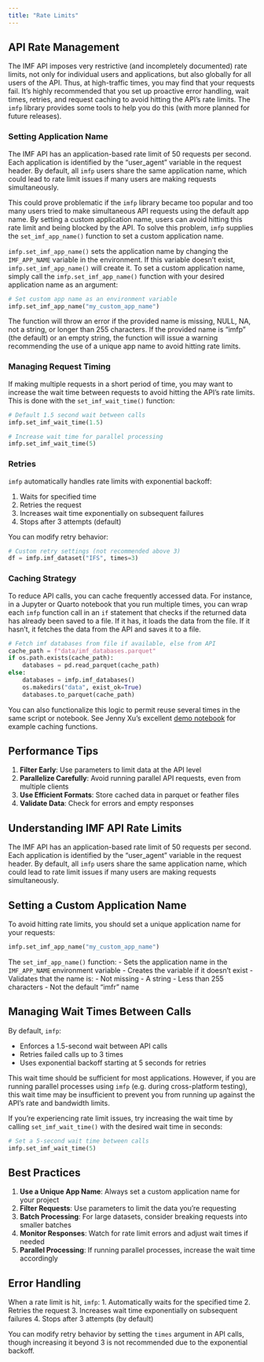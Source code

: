 ---
title: "Rate Limits"
---

## API Rate Management

The IMF API imposes very restrictive (and incompletely documented) rate limits, not only for individual users and applications, but also globally for all users of the API. Thus, at high-traffic times, you may find that your requests fail. It's highly recommended that you set up proactive error handling, wait times, retries, and request caching to avoid hitting the API's rate limits. The `imfp` library provides some tools to help you do this (with more planned for future releases).

### Setting Application Name

The IMF API has an application-based rate limit of 50 requests per second. Each application is identified by the "user_agent" variable in the request header. By default, all `imfp` users share the same application name, which could lead to rate limit issues if many users are making requests simultaneously.

This could prove problematic if the `imfp` library became too popular and too many users tried to make simultaneous API requests using the default app name. By setting a custom application name, users can avoid hitting this rate limit and being blocked by the API. To solve this problem, `imfp` supplies the `set_imf_app_name()` function to set a custom application name.

`imfp.set_imf_app_name()` sets the application name by changing the `IMF_APP_NAME` variable in the environment. If this variable doesn't exist, `imfp.set_imf_app_name()` will create it. To set a custom application name, simply call the `imfp.set_imf_app_name()` function with your desired application name as an argument:

``` {python}
# Set custom app name as an environment variable
imfp.set_imf_app_name("my_custom_app_name")
```

The function will throw an error if the provided name is missing, NULL, NA, not a string, or longer than 255 characters. If the provided name is "imfp" (the default) or an empty string, the function will issue a warning recommending the use of a unique app name to avoid hitting rate limits.

### Managing Request Timing

If making multiple requests in a short period of time, you may want to increase the wait time between requests to avoid hitting the API's rate limits. This is done with the `set_imf_wait_time()` function:

``` {python}
# Default 1.5 second wait between calls
imfp.set_imf_wait_time(1.5)

# Increase wait time for parallel processing
imfp.set_imf_wait_time(5)
```

### Retries

`imfp` automatically handles rate limits with exponential backoff:

1. Waits for specified time
2. Retries the request
3. Increases wait time exponentially on subsequent failures
4. Stops after 3 attempts (default)

You can modify retry behavior:

``` {python}
# Custom retry settings (not recommended above 3)
df = imfp.imf_dataset("IFS", times=3)
```

### Caching Strategy

To reduce API calls, you can cache frequently accessed data. For instance, in a Jupyter or Quarto notebook that you run multiple times, you can wrap each `imfp` function call in an `if` statement that checks if the returned data has already been saved to a file. If it has, it loads the data from the file. If it hasn't, it fetches the data from the API and saves it to a file.

``` {python}
# Fetch imf databases from file if available, else from API
cache_path = f"data/imf_databases.parquet"
if os.path.exists(cache_path):
    databases = pd.read_parquet(cache_path)
else:
    databases = imfp.imf_databases()
    os.makedirs("data", exist_ok=True)
    databases.to_parquet(cache_path)
```

You can also functionalize this logic to permit reuse several times in the same script or notebook. See Jenny Xu's excellent [demo notebook](demo.qmd#utility-functions) for example caching functions.

## Performance Tips

1. **Filter Early**: Use parameters to limit data at the API level
2. **Parallelize Carefully**: Avoid running parallel API requests, even from multiple clients
3. **Use Efficient Formats**: Store cached data in parquet or feather files
4. **Validate Data**: Check for errors and empty responses

## Understanding IMF API Rate Limits

The IMF API has an application-based rate limit of 50 requests per second. Each application is identified by the "user_agent" variable in the request header. By default, all `imfp` users share the same application name, which could lead to rate limit issues if many users are making requests simultaneously.

## Setting a Custom Application Name

To avoid hitting rate limits, you should set a unique application name for your requests:

``` {python}
imfp.set_imf_app_name("my_custom_app_name")
```

The `set_imf_app_name()` function:
- Sets the application name in the `IMF_APP_NAME` environment variable
- Creates the variable if it doesn't exist
- Validates that the name is:
  - Not missing
  - A string
  - Less than 255 characters
  - Not the default "imfr" name

## Managing Wait Times Between Calls

By default, `imfp`:

- Enforces a 1.5-second wait between API calls
- Retries failed calls up to 3 times
- Uses exponential backoff starting at 5 seconds for retries

This wait time should be sufficient for most applications. However, if you are running parallel processes using `imfp` (e.g. during cross-platform testing), this wait time may be insufficient to prevent you from running up against the API's rate and bandwidth limits.

If you're experiencing rate limit issues, try increasing the wait time by calling `set_imf_wait_time()` with the desired wait time in seconds:

``` {python}
# Set a 5-second wait time between calls
imfp.set_imf_wait_time(5)
```

## Best Practices

1. **Use a Unique App Name**: Always set a custom application name for your project
2. **Filter Requests**: Use parameters to limit the data you're requesting
3. **Batch Processing**: For large datasets, consider breaking requests into smaller batches
4. **Monitor Responses**: Watch for rate limit errors and adjust wait times if needed
5. **Parallel Processing**: If running parallel processes, increase the wait time accordingly

## Error Handling

When a rate limit is hit, `imfp`:
1. Automatically waits for the specified time
2. Retries the request
3. Increases wait time exponentially on subsequent failures
4. Stops after 3 attempts (by default)

You can modify retry behavior by setting the `times` argument in API calls, though increasing it beyond 3 is not recommended due to the exponential backoff.
